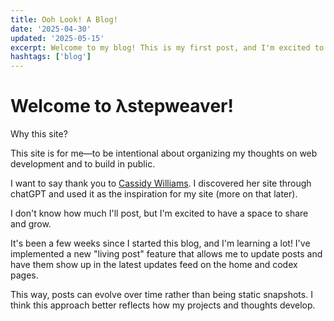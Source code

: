 ```yaml
---
title: Ooh Look! A Blog!
date: '2025-04-30'
updated: '2025-05-15'
excerpt: Welcome to my blog! This is my first post, and I'm excited to share my journey with you.
hashtags: ['blog']
---
```


# Welcome to λstepweaver!

Why this site?

This site is for me—to be intentional about organizing my thoughts on web development
and to build in public.

I want to say thank you to [Cassidy Williams](https://cassidoo.co). I discovered
her site through chatGPT and used it as the inspiration for my site (more on that
later).

I don't know how much I'll post, but I'm excited to have a space to share
and grow.

<Update date='2025-05-15' />

It's been a few weeks since I started this blog, and I'm learning a lot! I've implemented a new "living post" feature that allows me to update posts and have them show up in the latest updates feed on the home and codex pages.

This way, posts can evolve over time rather than being static snapshots. I think this approach better reflects how my projects and thoughts develop.
